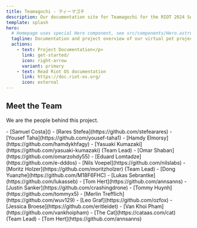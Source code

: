 ```yaml
---
title: Teamagochi - ティーマゴチ
description: Our documentation site for Teamagochi for the RIOT 2024 SoSe project.
template: splash
hero:
  # Homepage uses special Hero component, see src/components/Hero.astro
  tagline: Documentation and project overview of our virtual pet project.
  actions:
    - text: Project Documentation</p>
      link: get-started/
      icon: right-arrow
      variant: primary
    - text: Read Riot OS documentation
      link: https://doc.riot-os.org/
      icon: external
---
```



## Meet the Team

We are the people behind this project.

<CardGrid>
	<Card title="Frontend" icon="star">
    - [Samuel Costa]()
    - [Rares Stefea](https://github.com/stefearares)
    - [Yousef Taha](https://github.com/yousef-taha1)
    - [Hamdy Elmorsy](https://github.com/hamdykhfagy)
    - [Yasuaki Kumazaki](https://github.com/yasuaki-kumazaki) (Team Lead)
    - [Omar Shaban](https://github.com/omarzohdy55)
	</Card>
  <Card title="Nodes" icon="sun">
    - [Eduard Lomtadze](https://github.com/e-dddos)
    - [Nils Voepel](https://github.com/nilslabs)
    - [Moritz Holzer](https://github.com/moritzholzer) (Team Lead)
    - [Dong Yuanzhe](https://github.com/M18F6FHC)
    - [Lukas Sebrantke](https://github.com/lukasseb)
    - [Tom Hert](https://github.com/annsanns)
    - [Justin Sanker](https://github.com/crashingdrone)
    - [Tommy Huynh](https://github.com/tommyx5)
	</Card>
  <Card title="Web Backend" icon="moon">
		- [Merlin Trefflich](https://github.com/wuv129)
    - [Leo Graf](https://github.com/ozfox)
    - [Jessica Broese](https://github.com/eritleidet)
    - [Van Khoi Pham](https://github.com/vankhoipham)
    - [The Cat](https://cataas.com/cat) (Team Lead)
	</Card>
  <Card title="Product Owner" icon="seti:clock">
    - [Tom Hert](https://github.com/annsanns)
	</Card>
</CardGrid>
